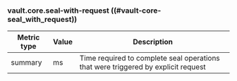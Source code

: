 ### vault.core.seal-with-request ((#vault-core-seal_with_request))

Metric type | Value | Description
----------- | ----- | -----------
summary     | ms    | Time required to complete seal operations that were triggered by explicit request